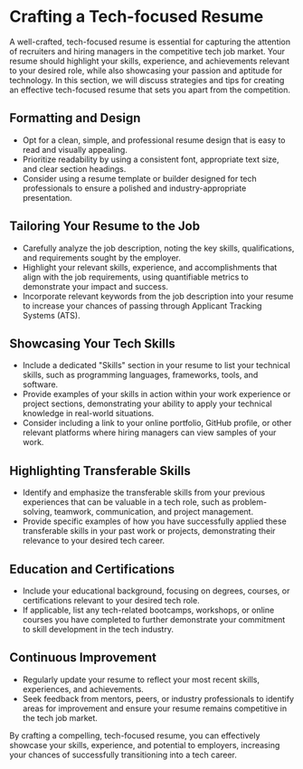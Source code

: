 # Crafting a Tech-focused Resume

A well-crafted, tech-focused resume is essential for capturing the attention of recruiters and hiring managers in the
competitive tech job market. Your resume should highlight your skills, experience, and achievements relevant to your
desired role, while also showcasing your passion and aptitude for technology. In this section, we will discuss strategies
and tips for creating an effective tech-focused resume that sets you apart from the competition.

## Formatting and Design

- Opt for a clean, simple, and professional resume design that is easy to read and visually appealing.
- Prioritize readability by using a consistent font, appropriate text size, and clear section headings.
- Consider using a resume template or builder designed for tech professionals to ensure a polished and industry-appropriate
  presentation.

## Tailoring Your Resume to the Job

- Carefully analyze the job description, noting the key skills, qualifications, and requirements sought by the employer.
- Highlight your relevant skills, experience, and accomplishments that align with the job requirements, using quantifiable
  metrics to demonstrate your impact and success.
- Incorporate relevant keywords from the job description into your resume to increase your chances of passing through
  Applicant Tracking Systems (ATS).

## Showcasing Your Tech Skills

- Include a dedicated "Skills" section in your resume to list your technical skills, such as programming languages,
  frameworks, tools, and software.
- Provide examples of your skills in action within your work experience or project sections, demonstrating your ability
  to apply your technical knowledge in real-world situations.
- Consider including a link to your online portfolio, GitHub profile, or other relevant platforms where hiring managers
  can view samples of your work.

## Highlighting Transferable Skills

- Identify and emphasize the transferable skills from your previous experiences that can be valuable in a tech role, such
  as problem-solving, teamwork, communication, and project management.
- Provide specific examples of how you have successfully applied these transferable skills in your past work or projects,
  demonstrating their relevance to your desired tech career.

## Education and Certifications

- Include your educational background, focusing on degrees, courses, or certifications relevant to your desired tech role.
- If applicable, list any tech-related bootcamps, workshops, or online courses you have completed to further demonstrate
  your commitment to skill development in the tech industry.

## Continuous Improvement

- Regularly update your resume to reflect your most recent skills, experiences, and achievements.
- Seek feedback from mentors, peers, or industry professionals to identify areas for improvement and ensure your resume
  remains competitive in the tech job market.

By crafting a compelling, tech-focused resume, you can effectively showcase your skills, experience, and potential to
employers, increasing your chances of successfully transitioning into a tech career.
